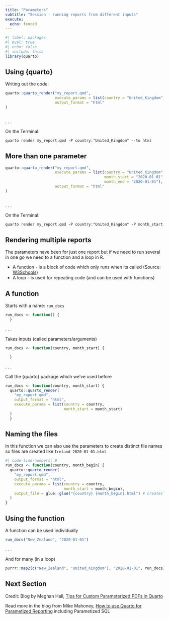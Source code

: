 ```yaml
---
title: "Parameters"
subtitle: "Session - running reports from different inputs"
execute: 
  echo: fenced
---
```


```r
#| label: packages
#| eval: true
#| echo: false
#| include: false
library(quarto)

```

## Using {quarto}

Writing out the code:

```r
quarto::quarto_render("my_report.qmd", 
                      execute_params = list(country = "United_Kingdom"),
                      output_format = "html"
)
 
```

. . .

On the Terminal:

```markdown
quarto render my_report.qmd -P country:"United_Kingdom" --to html
```

## More than one parameter

```r
quarto::quarto_render("my_report.qmd", 
                      execute_params = list(country = "United_Kingdom",
                                            month_start = "2020-01-01",
                                            month_end = "2020-01-01"),
                      output_format = "html"
)
 
```

. . .

On the Terminal:

```markdown
quarto render my_report.qmd -P country:"United_Kingdom" -P month_start:"2020-01-01" -P month_end:"2020-01-01" --to html
```

## Rendering multiple reports

The parameters have been for just one report but if we need to run several in one go we need to a function and a loop in R.

::: {.incremental}
- A function - is a block of code which only runs when its called (Source: [W3Schools](https://www.w3schools.com/r/r_functions.asp))
- A loop - is used for repeating code (and can be used with functions)
:::

## A function

Starts with a name: `run_docs`

```r
run_docs <- function() {
  }
```

. . .

Takes inputs (called parameters/arguments)

```r
run_docs <- function(country, month_start) {

  }

```

. . .

Call the {quarto} package which we've used before

```r
run_docs <- function(country, month_start) {
  quarto::quarto_render(
    "my_report.qmd",
    output_format = "html",
    execute_params = list(country = country, 
                          month_start = month_start)
  )
  }
```

## Naming the files

In this function we can also use the parameters to create distinct file names so files are created like `Ireland 2020-01-01.html`

```r
#| code-line-numbers: 9
run_docs <- function(country, month_begin) {
  quarto::quarto_render(
    "my_report.qmd",
    output_format = "html",
    execute_params = list(country = country, 
                          month_start = month_begin),
    output_file = glue::glue("{country} {month_begin}.html") # creates the file name
  )
}
```

## Using the function

A function can be used individually

```r
run_docs("New_Zealand", "2020-01-01")
```

. . .

And for many (in a loop)

```r
purrr::map2(c("New_Zealand", "United_Kingdom"), "2020-01-01", run_docs)
```

## Next Section {.smaller}

Credit: Blog by Meghan Hall, [Tips for Custom Parameterized PDFs in Quarto](https://meghan.rbind.io/blog/quarto-pdfs/#parameterized-reports-in-r-and-quarto)

Read more in the blog from Mike Mahoney, [How to use Quarto for Parametized Reporting](https://www.mm218.dev/posts/2022-08-04-how-to-use-quarto-for-parameterized-reporting/#parameterized-reports) including Parametized SQL
